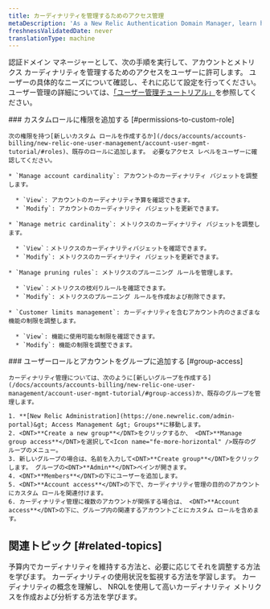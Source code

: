 ```yaml
---
title: カーディナリティを管理するためのアクセス管理
metaDescription: 'As a New Relic Authentication Domain Manager, learn how to manage cardinality related access for users.'
freshnessValidatedDate: never
translationType: machine
---
```


認証ドメイン マネージャーとして、次の手順を実行して、アカウントとメトリクス カーディナリティを管理するためのアクセスをユーザーに許可します。 ユーザーの具体的なニーズについて確認し、それに応じて設定を行ってください。 ユーザー管理の詳細については、[「ユーザー管理チュートリアル」](/docs/accounts/accounts-billing/new-relic-one-user-management/account-user-mgmt-tutorial/)を参照してください。

<Steps>
  <Step>
    ### カスタムロールに権限を追加する [#permissions-to-custom-role]

    次の権限を持つ[新しいカスタム ロールを作成するか](/docs/accounts/accounts-billing/new-relic-one-user-management/account-user-mgmt-tutorial/#roles)、既存のロールに追加します。 必要なアクセス レベルをユーザーに確認してください。

    * `Manage account cardinality`: アカウントのカーディナリティ バジェットを調整します。

      * `View`: アカウントのカーディナリティ予算を確認できます。
      * `Modify`: アカウントのカーディナリティ バジェットを更新できます。

    * `Manage metric cardinality`: メトリクスのカーディナリティ バジェットを調整します。

      * `View`：メトリクスのカーディナリティバジェットを確認できます。
      * `Modify`: メトリクスのカーディナリティ バジェットを更新できます。

    * `Manage pruning rules`: メトリクスのプルーニング ルールを管理します。

      * `View`：メトリクスの枝刈りルールを確認できます。
      * `Modify`: メトリクスのプルーニング ルールを作成および削除できます。

    * `Customer limits management`: カーディナリティを含むアカウント内のさまざまな機能の制限を調整します。

      * `View`: 機能に使用可能な制限を確認できます。
      * `Modify`: 機能の制限を調整できます。
  </Step>

  <Step>
    ### ユーザーロールとアカウントをグループに追加する [#group-access]

    カーディナリティ管理については、次のように[新しいグループを作成する](/docs/accounts/accounts-billing/new-relic-one-user-management/account-user-mgmt-tutorial/#group-access)か、既存のグループを管理します。

    1. **[New Relic Administration](https://one.newrelic.com/admin-portal)&gt; Access Management &gt; Groups**に移動します。
    2. <DNT>**Create a new group**</DNT>をクリックするか、 <DNT>**Manage group access**</DNT>を選択して<Icon name="fe-more-horizontal" />既存のグループのメニュー。
    3. 新しいグループの場合は、名前を入力して<DNT>**Create group**</DNT>をクリックします。 グループの<DNT>**Admin**</DNT>ペインが開きます。
    4. <DNT>**Members**</DNT>の下にユーザーを追加します。
    5. <DNT>**Account access**</DNT>の下で、カーディナリティ管理の目的のアカウントにカスタム ロールを関連付けます。
    6. カーディナリティ管理に複数のアカウントが関係する場合は、 <DNT>**Account access**</DNT>の下に、グループ内の関連するアカウントごとにカスタム ロールを含めます。
  </Step>
</Steps>

## 関連トピック [#related-topics]

<DocTiles>
  <DocTile title="カーディナリティを管理する" path="/docs/data-apis/ingest-apis/metric-api/cardinality-management">
    予算内でカーディナリティを維持する方法と、必要に応じてそれを調整する方法を学びます。
  </DocTile>

  <DocTile title="モニターカーディナリティ" path="/docs/data-apis/ingest-apis/metric-api/monitor-cardinality">
    カーディナリティの使用状況を監視する方法を学習します。
  </DocTile>

  <DocTile title="高カーディナリティメトリクスの理解と照会" path="/docs/data-apis/ingest-apis/metric-api/NRQL-high-cardinality-metrics">
    カーディナリティの概念を理解し、 NRQLを使用して高いカーディナリティ メトリクスを作成および分析する方法を学びます。
  </DocTile>
</DocTiles>